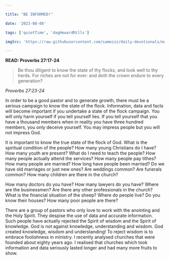 ```yaml
---

title: "BE INFORMED!"

date: '2023-08-08'

tags: ['quietTime', 'dagHewardMills']

imgSrc: 'https://raw.githubusercontent.com/samezzz/daily-devotionals/main/images/evangelist-dag.jpg'

---
```


**READ: Proverbs 27:17-24**

>Be thou diligent to know the state of thy flocks, and look well to thy herds. For riches are not for ever: and doth the crown endure to every generation? 

*Proverbs 27:23-24*

In order to be a good pastor and to generate growth, there must be a serious campaign to know the state of the flock. Information, data and facts will become important if you undertake a state of the flock campaign. You will only harm yourself if you tell yourself lies. If you tell yourself that you have a thousand members when in reality you have three hundred members, you only deceive yourself. You may impress people but you will not impress God. 

It is important to know the true state of the flock of God. What is the spiritual condition of the people? How many young Christians do I have? How many youth are present? What do I need to teach the people? How many people actually attend the services? How many people pay tithes? How many people are married? How long have people been married? Do we have old marriages or just new ones? Are weddings common? Are funerals common? How many children are there in the church?

How many doctors do you have? How many lawyers do you have? Where are the businessmen? Are there any other professionals in the church? What is the financial situation of the sheep? Where do people live? Do you know their houses? How many poor people are there? 

There are a group of pastors who only love to work with the anointing and the Holy Spirit. They despise the use of data and accurate information. Such people have actually rejected the Spirit of wisdom and the Spirit of knowledge. God is not against knowledge, understanding and wisdom. God created knowledge, wisdom and understanding! To reject wisdom is to embrace foolishness in ministry. I recently analysed churches that were founded about eighty years ago. I realised that churches which took information and data seriously lasted longer and had many more fruits to show. 
